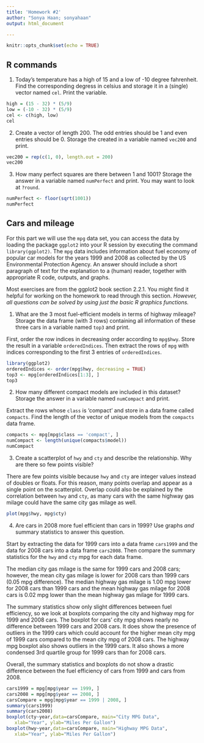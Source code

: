 ```yaml
---
title: 'Homework #2'
author: "Sonya Haan; sonyahaan"
output: html_document

---
```


```r
knitr::opts_chunk$set(echo = TRUE)
```

## R commands
1. Today's temperature has a high of 15 and a low of -10 degree fahrenheit.  Find the corresponding degress in celsius and storage it in a (single) vector named `cel`. Print the variable.

```r
high = (15 - 32) * (5/9)
low = (-10 - 32) * (5/9)
cel <- c(high, low)
cel
```

2. Create a vector of length 200. The odd entries should be 1 and even entries should be 0. Storage the created in a variable named `vec200` and print.

```r
vec200 = rep(c(1, 0), length.out = 200)
vec200
```

3. How many perfect squares are there between 1 and 1001? Storage the answer in a  variable named `numPerfect` and print. You may want to look at `?round`.

```r
numPerfect <- floor(sqrt(1001))
numPerfect
```

## Cars and mileage
For this part we will use the `mpg` data set, you can access the data by loading the package `ggplot2` into your R session by executing the command 
`library(ggplot2)`. The `mpg` data includes information about fuel economy of popular car models
for the years 1999 and 2008 as collected by the US Environmental Protection Agency. An answer should include a short paragraph of text for the explanation to a (human) reader, together with appropriate R code, outputs, and graphs.

Most exercises are from the ggplot2 book section 2.2.1. You might find it helpful for working on the homework to read through this section. *However, all questions can be solved by using just the basic R graphics functions.*

1. What are the 3 most fuel-efficient models in terms of highway mileage? Storage the data frame (with 3 rows) containing all information of these three cars in a variable named `top3` and print.

First, order the row indices in decreasing order according to `mpg$hwy`. Store the result in a variable `orderedIndices`. Then extract the rows of `mpg` with indices corresponding to the first 3 entries of `orderedIndices`.

```r
library(ggplot2)
orderedIndices <- order(mpg$hwy, decreasing = TRUE)
top3 <- mpg[orderedIndices[1:3], ]
top3
```

2. How many different compact models are included in this dataset? Storage the answer in  a variable named `numCompact` and print.

Extract the rows whose `class` is 'compact' and store in a data frame called `compacts`. Find the length of the vector of unique models from the `compacts` data frame.

```r
compacts <- mpg[mpg$class == 'compact', ]
numCompact <- length(unique(compacts$model))
numCompact
```

3. Create a scatterplot of `hwy` and `cty` and describe the relationship. Why are there so few points visible?

There are few points visible because `hwy` and `cty` are integer values instead of doubles or floats. For this reason, many points overlap and appear as a single point on the scatterplot. Overlap could also be explained by the correlation between `hwy` and `cty`, as many cars with the same highway gas milage could have the same city gas milage as well.

```r
plot(mpg$hwy, mpg$cty)
```

4. Are cars in 2008 more fuel efficient than cars in 1999? Use graphs *and* summary statistics to answer this question. 

Start by extracting the data for 1999 cars into a data frame `cars1999` and the data for 2008 cars into a data frame `cars2008`. Then compare the summary statistics for the `hwy` and `cty` mpg for each data frame. 

The median city gas milage is the same for 1999 cars and 2008 cars; however, the mean city gas milage is lower for 2008 cars than 1999 cars (0.05 mpg difference). The median highway gas milage is 1.00 mpg lower for 2008 cars than 1999 cars and the mean highway gas milage for 2008 cars is 0.02 mpg lower than the mean highway gas milage for 1999 cars.

The summary statistics show only slight differences between fuel efficiency, so we look at boxplots comparing the city and highway mpg for 1999 and 2008 cars. The boxplot for cars' city mpg shows nearly no difference between 1999 cars and 2008 cars. It does show the presence of outliers in the 1999 cars which could account for the higher mean city mpg of 1999 cars compared to the mean city mpg of 2008 cars. The highway mpg boxplot also shows outliers in the 1999 cars. It also shows a more condensed 3rd quartile group for 1999 cars than for 2008 cars.

Overall, the summary statistics and boxplots do not show a drastic difference between the fuel efficiency of cars from 1999 and cars from 2008. 

```r
cars1999 = mpg[mpg$year == 1999, ]
cars2008 = mpg[mpg$year == 2008, ]
carsCompare = mpg[mpg$year == 1999 | 2008, ]
summary(cars1999)
summary(cars2008)
boxplot(cty~year,data=carsCompare, main="City MPG Data", 
   xlab="Year", ylab="Miles Per Gallon")
boxplot(hwy~year,data=carsCompare, main="Highway MPG Data", 
   xlab="Year", ylab="Miles Per Gallon")
```
